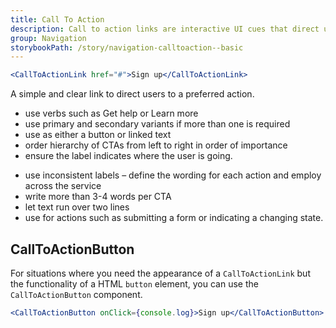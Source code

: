 ```yaml
---
title: Call To Action
description: Call to action links are interactive UI cues that direct users to other pages.
group: Navigation
storybookPath: /story/navigation-calltoaction--basic
---
```


```jsx live
<CallToActionLink href="#">Sign up</CallToActionLink>
```

A simple and clear link to direct users to a preferred action.

<DoHeading />

- use verbs such as Get help or Learn more
- use primary and secondary variants if more than one is required
- use as either a button or linked text
- order hierarchy of CTAs from left to right in order of importance
- ensure the label indicates where the user is going.

<DontHeading />

- use inconsistent labels – define the wording for each action and employ across the service
- write more than 3-4 words per CTA
- let text run over two lines
- use for actions such as submitting a form or indicating a changing state.

## CallToActionButton

For situations where you need the appearance of a `CallToActionLink` but the functionality of a HTML `button` element, you can use the `CallToActionButton` component.

```jsx live
<CallToActionButton onClick={console.log}>Sign up</CallToActionButton>
```
